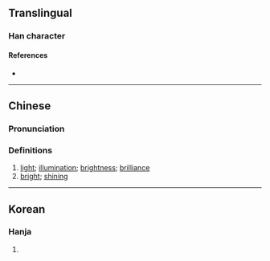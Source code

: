 {{character info/new}}
==Translingual==

===Han character===
{{Han char|rn=86|rad=火|as=04|sn=8|four=11809|canj=MJF,MTF|ids=⿱开火}}

====References====
* {{Han ref|kx=0669.250|dkj=18996|hdz=32198.120|uh=70CE|ud=28878|bh=D27B|bd=53883}}

----

==Chinese==
{{zh-forms}}

===Pronunciation===
{{zh-pron
|m=yín
|dg=
|c=jam4
|g=
|j=
|mb=
|md=
|mn=
|w=
|x=
|mc=y
|oc=y
|cat=
}}

===Definitions===
{{zh-hanzi}}

# [[light]]; [[illumination]]; [[brightness]]; [[brilliance]]
# [[bright]]; [[shining]]

----

==Korean==

===Hanja===
{{ko-hanja|hangeul=음|eumhun=|rv=eum|mr=ŭm|y=um}}

# {{defn|lang=ko|sort=火04}}